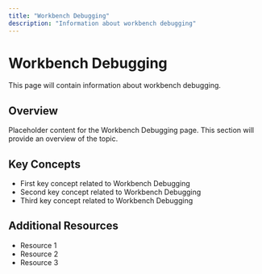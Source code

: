 ```yaml
---
title: "Workbench Debugging"
description: "Information about workbench debugging"
---
```


# Workbench Debugging

This page will contain information about workbench debugging.

## Overview

Placeholder content for the Workbench Debugging page. This section will provide an overview of the topic.

## Key Concepts

- First key concept related to Workbench Debugging
- Second key concept related to Workbench Debugging
- Third key concept related to Workbench Debugging

## Additional Resources

- Resource 1
- Resource 2
- Resource 3
